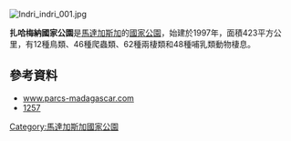 {{Expand language|1=en|time=2021-02-19T16:28:38+00:00}}
[[Image:Indri_indri_001.jpg|right]]
{{coords|17|46|44|S|48|45|36|E|display=title}}

'''扎哈梅納國家公園'''是[[馬達加斯加|馬達加斯加]]的[[國家公園|國家公園]]，始建於1997年，面積423平方公里，有12種鳥類、46種爬蟲類、62種兩棲類和48種哺乳類動物棲息。

==參考資料==
* [http://www.parcs-madagascar.com/fiche-aire-protegee.php?Ap=29 www.parcs-madagascar.com] {{Wayback|url=http://www.parcs-madagascar.com/fiche-aire-protegee.php?Ap=29 |date=20120622102945 }}
* [https://whc.unesco.org/en/list/1257 1257] {{WebCite|url=https://www.webcitation.org/61F7YBBDB?url=https://whc.unesco.org/en/list/1257 |date=20110827045929 |dateformat=iso }}
{{馬達加斯加國家公園與保護區}}
{{Madagascar-geo-stub}}
[[Category:馬達加斯加國家公園|Category:馬達加斯加國家公園]]